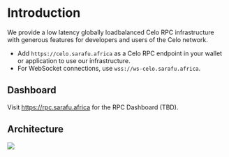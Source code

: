 # Introduction

We provide a low latency globally loadbalanced Celo RPC infrastructure with generous features for developers and users of the Celo network.

* Add `https://celo.sarafu.africa` as a Celo RPC endpoint in your wallet or application to use our infrastructure.
* For WebSocket connections, use `wss://ws-celo.sarafu.africa`.

## Dashboard

Visit https://rpc.sarafu.africa for the RPC Dashboard (TBD).

## Architecture

![](/rpc.png)